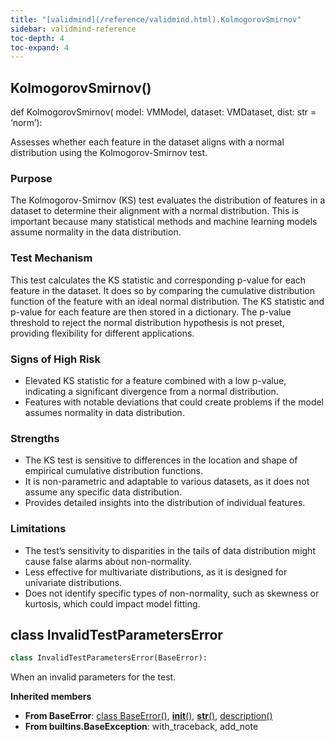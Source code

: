 ```yaml
---
title: "[validmind](/reference/validmind.html).KolmogorovSmirnov"
sidebar: validmind-reference
toc-depth: 4
toc-expand: 4
---
```


## KolmogorovSmirnov[()]{.muted}

<!-- function.qmd.jinja2 - function signature -->

::: {.signature}

<span class="signature">
<span class="kw">def</span> <span class="name">KolmogorovSmirnov</span>(
    <span class="param"><span class="n">model</span><span class="p">:</span> <span class="n">VMModel</span></span>,    <span class="param"><span class="n">dataset</span><span class="p">:</span> <span class="n">VMDataset</span></span>,    <span class="param"><span class="n">dist</span><span class="p">:</span> <span class="n">str</span> <span class="o">=</span> <span class="kc">'norm'</span></span>):</span>
</span>

:::

Assesses whether each feature in the dataset aligns with a normal distribution using the Kolmogorov-Smirnov test.

### Purpose

The Kolmogorov-Smirnov (KS) test evaluates the distribution of features in a dataset to determine their alignment with a normal distribution. This is important because many statistical methods and machine learning models assume normality in the data distribution.

### Test Mechanism

This test calculates the KS statistic and corresponding p-value for each feature in the dataset. It does so by comparing the cumulative distribution function of the feature with an ideal normal distribution. The KS statistic and p-value for each feature are then stored in a dictionary. The p-value threshold to reject the normal distribution hypothesis is not preset, providing flexibility for different applications.

### Signs of High Risk

- Elevated KS statistic for a feature combined with a low p-value, indicating a significant divergence from a normal distribution.
- Features with notable deviations that could create problems if the model assumes normality in data distribution.

### Strengths

- The KS test is sensitive to differences in the location and shape of empirical cumulative distribution functions.
- It is non-parametric and adaptable to various datasets, as it does not assume any specific data distribution.
- Provides detailed insights into the distribution of individual features.

### Limitations

- The test's sensitivity to disparities in the tails of data distribution might cause false alarms about non-normality.
- Less effective for multivariate distributions, as it is designed for univariate distributions.
- Does not identify specific types of non-normality, such as skewness or kurtosis, which could impact model fitting.

## [class]{.muted} InvalidTestParametersError

<!-- class.qmd.jinja2 - class definition -->

```python
class InvalidTestParametersError(BaseError):
```

When an invalid parameters for the test.

**Inherited members**

- **From BaseError**: [class BaseError[()]{.muted}](#class-baseerror), [__init__[()]{.muted}](#__init__), [__str__[()]{.muted}](#__str__), [description[()]{.muted}](#description)
- **From builtins.BaseException**: with_traceback, add_note
